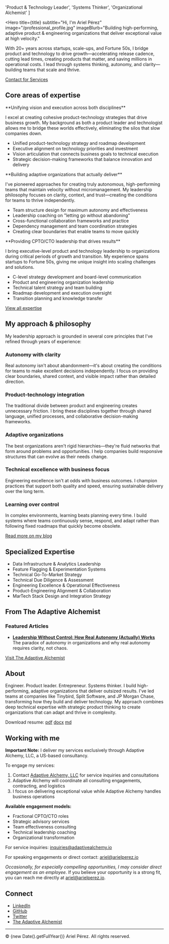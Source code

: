 
  'Product & Technology Leader',
  'Systems Thinker',
  'Organizational Alchemist'
]

<Hero
  title={title}
  subtitle="Hi, I'm Ariel Pérez"
  image="/professional_profile.jpg"
  imageBlurb="Building high-performing, adaptive product & engineering organizations that deliver exceptional value at high velocity."
>
  With 20+ years across startups, scale-ups, and Fortune 50s, I bridge product
  and technology to drive growth—accelerating release cadence, cutting lead
  times, creating products that matter, and saving millions in operational
  costs. I lead through systems thinking, autonomy, and clarity—building teams
  that scale and thrive.
</Hero>

[Contact for Services](mailto:inquiries@adaptivealchemy.io)

## Core areas of expertise

<Drawer title="Strategic product & technology leadership">
  **Unifying vision and execution across both disciplines**

I excel at creating cohesive product-technology strategies that drive business growth. My background as both a product leader and technologist allows me to bridge these worlds effectively, eliminating the silos that slow companies down.

- Unified product-technology strategy and roadmap development
- Executive alignment on technology priorities and investment
- Vision articulation that connects business goals to technical execution
- Strategic decision-making frameworks that balance innovation and delivery

</Drawer>

<Drawer title="Autonomous team design & effectiveness">
  **Building adaptive organizations that actually deliver**

I've pioneered approaches for creating truly autonomous, high-performing teams that maintain velocity without micromanagement. My leadership philosophy focuses on clarity, context, and trust—creating the conditions for teams to thrive independently.

- Team structure design for maximum autonomy and effectiveness
- Leadership coaching on "letting go without abandoning"
- Cross-functional collaboration frameworks and practice
- Dependency management and team coordination strategies
- Creating clear boundaries that enable teams to move quickly

</Drawer>

<Drawer title="Executive technology leadership">
  **Providing CPTO/CTO leadership that drives results**

I bring executive-level product and technology leadership to organizations during critical periods of growth and transition. My experience spans startups to Fortune 50s, giving me unique insight into scaling challenges and solutions.

- C-level strategy development and board-level communication
- Product and engineering organization leadership
- Technical talent strategy and team building
- Roadmap development and execution oversight
- Transition planning and knowledge transfer

</Drawer>

[View all expertise](#specialized-expertise)

## My approach & philosophy

My leadership approach is grounded in several core principles that I've refined through years of experience:

### **Autonomy with clarity**

Real autonomy isn't about abandonment—it's about creating the conditions for teams to make excellent decisions independently. I focus on providing clear boundaries, shared context, and visible impact rather than detailed direction.

### **Product-technology integration**

The traditional divide between product and engineering creates unnecessary friction. I bring these disciplines together through shared language, unified processes, and collaborative decision-making frameworks.

### **Adaptive organizations**

The best organizations aren't rigid hierarchies—they're fluid networks that form around problems and opportunities. I help companies build responsive structures that can evolve as their needs change.

### **Technical excellence with business focus**

Engineering excellence isn't at odds with business outcomes. I champion practices that support both quality and speed, ensuring sustainable delivery over the long term.

### **Learning over control**

In complex environments, learning beats planning every time. I build systems where teams continuously sense, respond, and adapt rather than following fixed roadmaps that quickly become obsolete.

[Read more on my blog](https://www.adaptivealchemist.com)

## Specialized Expertise

- Data Infrastructure & Analytics Leadership
- Feature Flagging & Experimentation Systems
- Technical Go-To-Market Strategy
- Technical Due Diligence & Assessment
- Engineering Excellence & Operational Effectiveness
- Product-Engineering Alignment & Collaboration
- MarTech Stack Design and Integration Strategy

## From The Adaptive Alchemist

### Featured Articles

- **[Leadership Without Control: How Real Autonomy (Actually) Works](https://www.adaptivealchemist.com/leadership-without-control-part-1)**  
  The paradox of autonomy in organizations and why real autonomy requires clarity, not chaos.

[Visit The Adaptive Alchemist](https://www.adaptivealchemist.com)

## About

Engineer. Product leader. Entrepreneur. Systems thinker. I build high-performing, adaptive organizations that deliver outsized results. I've led teams at companies like Tinybird, Split Software, and JP Morgan Chase, transforming how they build and deliver technology. My approach combines deep technical expertise with strategic product thinking to create organizations that can adapt and thrive in complexity.

Download resume: [pdf](/Ariel_Perez_Resume_2025.pdf) [docx](/Ariel_Perez_Resume_2025.docx) [md](/Ariel_Perez_Resume_2025.md)

## Working with me

**Important Note:** I deliver my services exclusively through Adaptive Alchemy, LLC, a US-based consultancy.

To engage my services:

1. Contact [Adaptive Alchemy, LLC](mailto:inquiries@adaptivealchemy.com) for service inquiries and consultations
2. Adaptive Alchemy will coordinate all consulting engagements, contracting, and logistics
3. I focus on delivering exceptional value while Adaptive Alchemy handles business operations

**Available engagement models:**

- Fractional CPTO/CTO roles
- Strategic advisory services
- Team effectiveness consulting
- Technical leadership coaching
- Organizational transformation

For service inquiries: [inquiries@adaptivealchemy.io](mailto:inquiries@adaptivealchemy.io)

For speaking engagements or direct contact: [ariel@arielperez.io](mailto:ariel@arielperez.io)

_Occasionally, for especially compelling opportunities, I may consider direct engagement as an employee._
If you believe your opportunity is a strong fit, you can reach me directly at [ariel@arielperez.io](mailto:ariel@arielperez.io).

## Connect

- [LinkedIn](https://www.linkedin.com/in/arielxperez/)
- [GitHub](https://github.com/arielperez82)
- [Twitter](https://twitter.com/arielperez)
- [The Adaptive Alchemist](https://www.adaptivealchemist.com)

---

© {new Date().getFullYear()} Ariel Pérez. All rights reserved.
